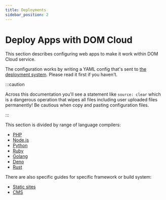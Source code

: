 ```yaml
---
title: Deployments
sidebar_position: 2
---
```


# Deploy Apps with DOM Cloud

This section describes configuring web apps to make it work within DOM Cloud service.

The configuration works by writing a YAML config that's sent to [the deployment system](../features/deploy.mdx). Please read it first if you haven't.

:::caution

Across this documentation you'll see a statement like `source: clear` which is a dangerous operation that wipes all files including user uploaded files permanently! Be cautious when copy and pasting configuration files.

:::

This section is divided by range of language compilers:

+ [PHP](./php.mdx)
+ [Node.js](./node.mdx)
+ [Python](./python.mdx)
+ [Ruby](./ruby.mdx)
+ [Golang](./go.mdx)
+ [Deno](./deno.mdx)
+ [Rust](./rust.mdx)

There are also specific guides for specific framework or build system:

+ [Static sites](./static-site.mdx)
+ [CMS](./cms-site.mdx)
